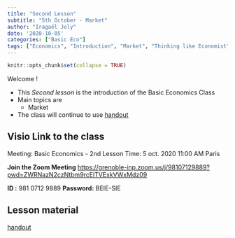 ```yaml
---
title: "Second Lesson"
subtitle: "5th October - Market"
author: "Iragaël Joly"
date: '2020-10-05'
categories: ["Basic Eco"]
tags: ["Economics", "Introduction", "Market", "Thinking like Economist"]
---
```


```r
knitr::opts_chunk$set(collapse = TRUE)
```


Welcome !

- This *Second lesson* is the introduction of the Basic Economics Class
- Main topics are
  + Market
- The class will continue to use [handout](/pdf/001_BEIE_Introduction.pdf)




## Visio Link to the class

Meeting: Basic Economics - 2nd Lesson
Time: 5 oct. 2020 11:00 AM Paris

**Join the  Zoom Meeting**
[https://grenoble-inp.zoom.us/j/98107129889?pwd=ZWRNazN2czNtbm9rcElTVExkVWxMdz09](https://grenoble-inp.zoom.us/j/98107129889?pwd=ZWRNazN2czNtbm9rcElTVExkVWxMdz09)

**ID :** 981 0712 9889
**Password:** BEIE-SIE



## Lesson material

[handout](/pdf/001_BEIE_Introduction.pdf)

